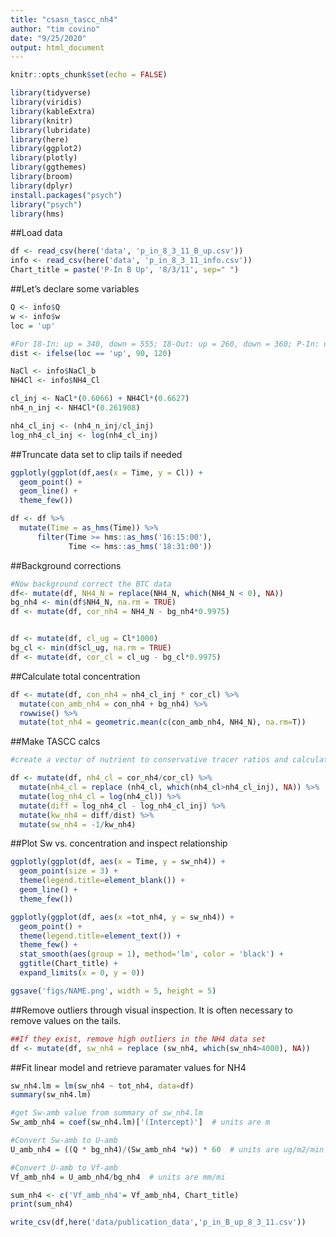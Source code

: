 ```yaml
---
title: "csasn_tascc_nh4"
author: "tim covino"
date: "9/25/2020"
output: html_document
---
```


```r
knitr::opts_chunk$set(echo = FALSE)

library(tidyverse)
library(viridis) 
library(kableExtra)
library(knitr)
library(lubridate)
library(here)
library(ggplot2)
library(plotly)
library(ggthemes)
library(broom)
library(dplyr)
install.packages("psych")          
library("psych") 
library(hms)

```

##Load data
```r
df <- read_csv(here('data', 'p_in_8_3_11_B_up.csv'))
info <- read_csv(here('data', 'p_in_8_3_11_info.csv'))
Chart_title = paste('P-In B Up', '8/3/11', sep=" ")

```


##Let's declare some variables
```r
Q <- info$Q
w <- info$w
loc = 'up'

#For I8-In: up = 340, down = 555; I8-Out: up = 260, down = 360; P-In: up = 90, down = 140 m in 2010 and 120 in 2011
dist <- ifelse(loc == 'up', 90, 120)

NaCl <- info$NaCl_b
NH4Cl <- info$NH4_Cl

cl_inj <- NaCl*(0.6066) + NH4Cl*(0.6627) 
nh4_n_inj <- NH4Cl*(0.261908)

nh4_cl_inj <- (nh4_n_inj/cl_inj)
log_nh4_cl_inj <- log(nh4_cl_inj)

```


##Truncate data set to clip tails if needed
```r
ggplotly(ggplot(df,aes(x = Time, y = Cl)) +
  geom_point() + 
  geom_line() +
  theme_few())

df <- df %>%  
  mutate(Time = as_hms(Time)) %>% 
      filter(Time >= hms::as_hms('16:15:00'),
             Time <= hms::as_hms('18:31:00'))

```



##Background corrections
```r
#Now background correct the BTC data
df<- mutate(df, NH4_N = replace(NH4_N, which(NH4_N < 0), NA))
bg_nh4 <- min(df$NH4_N, na.rm = TRUE)
df <- mutate(df, cor_nh4 = NH4_N - bg_nh4*0.9975)


df <- mutate(df, cl_ug = Cl*1000)
bg_cl <- min(df$cl_ug, na.rm = TRUE)
df <- mutate(df, cor_cl = cl_ug - bg_cl*0.9975) 

```

##Calculate total concentration
```r
df <- mutate(df, con_nh4 = nh4_cl_inj * cor_cl) %>%
  mutate(con_amb_nh4 = con_nh4 + bg_nh4) %>%
  rowwise() %>% 
  mutate(tot_nh4 = geometric.mean(c(con_amb_nh4, NH4_N), na.rm=T)) 

```

##Make TASCC calcs
```r
#create a vector of nutrient to conservative tracer ratios and calculate Sw-add values

df <- mutate(df, nh4_cl = cor_nh4/cor_cl) %>%
  mutate(nh4_cl = replace (nh4_cl, which(nh4_cl>nh4_cl_inj), NA)) %>% 
  mutate(log_nh4_cl = log(nh4_cl)) %>%
  mutate(diff = log_nh4_cl - log_nh4_cl_inj) %>%
  mutate(kw_nh4 = diff/dist) %>%
  mutate(sw_nh4 = -1/kw_nh4)

```


##Plot Sw vs. concentration and inspect relationship
```r

ggplotly(ggplot(df, aes(x = Time, y = sw_nh4)) +
  geom_point(size = 3) +
  theme(legend.title=element_blank()) +
  geom_line() +
  theme_few())

ggplotly(ggplot(df, aes(x =tot_nh4, y = sw_nh4)) +
  geom_point() +
  theme(legend.title=element_text()) +
  theme_few() +
  stat_smooth(aes(group = 1), method='lm', color = 'black') + 
  ggtitle(Chart_title) +
  expand_limits(x = 0, y = 0))

ggsave('figs/NAME.png', width = 5, height = 5)

```


##Remove outliers through visual inspection. It is often necessary to remove values on the tails. 
```r

##If they exist, remove high outliers in the NH4 data set
df <- mutate(df, sw_nh4 = replace (sw_nh4, which(sw_nh4>4000), NA)) 

```


##Fit linear model and retrieve paramater values for NH4
```r
sw_nh4.lm = lm(sw_nh4 ~ tot_nh4, data=df)
summary(sw_nh4.lm)

#get Sw-amb value from summary of sw_nh4.lm
Sw_amb_nh4 = coef(sw_nh4.lm)['(Intercept)']  # units are m

#Convert Sw-amb to U-amb
U_amb_nh4 = ((Q * bg_nh4)/(Sw_amb_nh4 *w)) * 60  # units are ug/m2/min

#Convert U-amb to Vf-amb
Vf_amb_nh4 = U_amb_nh4/bg_nh4  # units are mm/mi

sum_nh4 <- c('Vf_amb_nh4'= Vf_amb_nh4, Chart_title)
print(sum_nh4)   

write_csv(df,here('data/publication_data','p_in_B_up_8_3_11.csv'))

```



